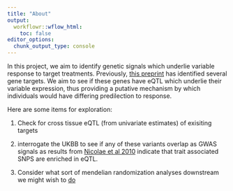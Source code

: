 ```yaml
---
title: "About"
output:
  workflowr::wflow_html:
    toc: false
editor_options:
  chunk_output_type: console
---
```


In this project, we aim to identify genetic signals which underlie variable response to target treatments. Previously, [this preprint](https://www.biorxiv.org/content/10.1101/2020.03.22.002386v3.full.pdf) has identified several gene targets. We aim to see if these genes have eQTL which underlie their variable expression, thus providing a putative mechanism by which individuals would have differing predilection to response.

Here are some items for exploration:

1) Check for cross tissue eQTL (from univariate estimates) of exisiting targets

2) interrogate the UKBB to see if any of these variants overlap as GWAS signals as results from [Nicolae et al 2010](https://journals.plos.org/plosgenetics/article?id=10.1371/journal.pgen.1000888) indicate that trait associated SNPS are enriched in eQTL.

3) Consider what sort of mendelian randomization analyses downstream we might wish to [do](https://www.nature.com/articles/nrcardio.2017.78)
